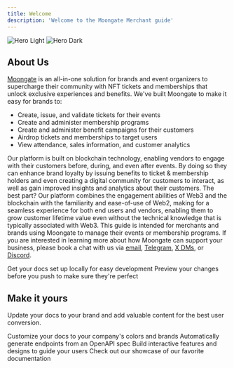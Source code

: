 ```yaml
---
title: Welcome
description: 'Welcome to the Moongate Merchant guide'
---
```


<img
  className="block dark:hidden"
  src="/images/hero-light.svg"
  alt="Hero Light"
/>
<img
  className="hidden dark:block"
  src="/images/hero-dark.svg"
  alt="Hero Dark"
/>

## About Us

[Moongate](https://moongate.id) is an all-in-one solution for brands and event organizers to supercharge their community with NFT tickets and memberships that unlock exclusive experiences and benefits. We've built Moongate to make it easy for brands to:

* Create, issue, and validate tickets for their events
* Create and administer membership programs
* Create and administer benefit campaigns for their customers
* Airdrop tickets and memberships to target users
* View attendance, sales information, and customer analytics

Our platform is built on blockchain technology, enabling vendors to engage with their customers before, during, and even after events. By doing so they can enhance brand loyalty by issuing benefits to ticket & membership holders and even creating a digital community for customers to interact, as well as gain improved insights and analytics about their customers.
The best part? Our platform combines the engagement abilities of Web3 and the blockchain with the familiarity and ease-of-use of Web2, making for a seamless experience for both end users and vendors, enabling them to grow customer lifetime value even without the technical knowledge that is typically associated with Web3.
This guide is intended for merchants and brands using Moongate to manage their events or membership programs. If you are interested in learning more about how Moongate can support your business, please book a chat with us via [email](mailto:contact@moongate.id), [Telegram](https://t.me/pweeh), [X DMs](https://twitter.com/messages/compose?recipient_id=1498601983195844608), or [Discord](https://discord.gg/zg8MwKKtuv).


<CardGroup cols={2}>
  <Card
    title="Edit Your Docs"
    icon="pen-to-square"
    href="https://mintlify.com/docs/quickstart"
  >
    Get your docs set up locally for easy development
  </Card>
  <Card
    title="Preview Changes"
    icon="image"
    href="https://mintlify.com/docs/development"
  >
    Preview your changes before you push to make sure they're perfect
  </Card>
</CardGroup>

## Make it yours

Update your docs to your brand and add valuable content for the best user conversion.

<CardGroup cols={2}>
  <Card
    title="Customize Style"
    icon="palette"
    href="https://mintlify.com/docs/settings/global"
  >
    Customize your docs to your company's colors and brands
  </Card>
  <Card
    title="Reference APIs"
    icon="code"
    href="https://mintlify.com/docs/api-playground/openapi"
  >
    Automatically generate endpoints from an OpenAPI spec
  </Card>
  <Card
    title="Add Components"
    icon="screwdriver-wrench"
    href="https://mintlify.com/docs/components/accordion"
  >
    Build interactive features and designs to guide your users
  </Card>
  <Card
    title="Get Inspiration"
    icon="stars"
    href="https://mintlify.com/customers"
  >
    Check out our showcase of our favorite documentation
  </Card>
</CardGroup>
